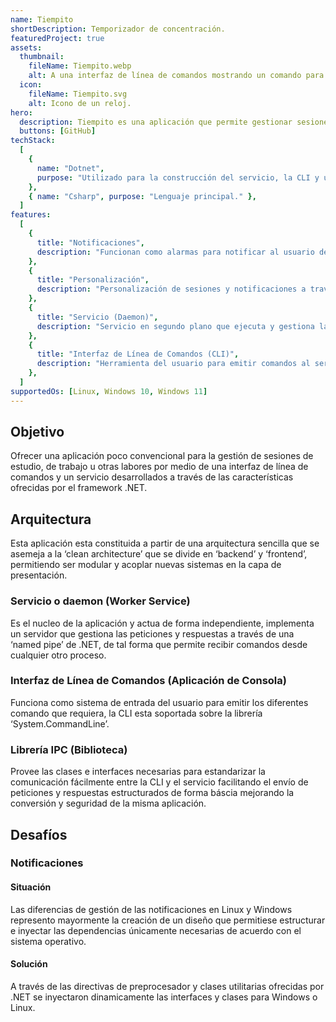 ```yaml
---
name: Tiempito
shortDescription: Temporizador de concentración.
featuredProject: true
assets:
  thumbnail:
    fileName: Tiempito.webp
    alt: A una interfaz de línea de comandos mostrando un comando para iniciar un sesión de concentración.
  icon:
    fileName: Tiempito.svg
    alt: Icono de un reloj.
hero:
  description: Tiempito es una aplicación que permite gestionar sesiones de concentración mediante un ‘daemon’ y una interfaz de línea de comandos. Dentro de sus capacidades esta la creación de diferentes configuraciones de sesiones que tengan diferentes tiempos de concentración y descanso y en general sus capacidades se enfocan principalmente en la personalización.
  buttons: [GitHub]
techStack:
  [
    {
      name: "Dotnet",
      purpose: "Utilizado para la construcción del servicio, la CLI y una librería IPC.",
    },
    { name: "Csharp", purpose: "Lenguaje principal." },
  ]
features:
  [
    {
      title: "Notificaciones",
      description: "Funcionan como alarmas para notificar al usuario de una sesión o tiempo completado.",
    },
    {
      title: "Personalización",
      description: "Personalización de sesiones y notificaciones a través de archivos .conf.",
    },
    {
      title: "Servicio (Daemon)",
      description: "Servicio en segundo plano que ejecuta y gestiona las sesiones.",
    },
    {
      title: "Interfaz de Línea de Comandos (CLI)",
      description: "Herramienta del usuario para emitir comandos al servicio y administrar sus sesiones.",
    },
  ]
supportedOs: [Linux, Windows 10, Windows 11]
---
```


## Objetivo

Ofrecer una aplicación poco convencional para la gestión de sesiones de estudio, de trabajo u otras labores por medio de una interfaz de línea de comandos y un servicio desarrollados a través de las características ofrecidas por el framework .NET.

## Arquitectura

Esta aplicación esta constituida a partir de una arquitectura sencilla que se asemeja a la ‘clean architecture’ que se divide en ‘backend’ y ‘frontend’, permitiendo ser modular y acoplar nuevas sistemas en la capa de presentación.

### Servicio o daemon (Worker Service)

Es el nucleo de la aplicación y actua de forma independiente, implementa un servidor que gestiona las peticiones y respuestas a través de una ‘named pipe’ de .NET, de tal forma que permite recibir comandos desde cualquier otro proceso.

### Interfaz de Línea de Comandos (Aplicación de Consola)

Funciona como sistema de entrada del usuario para emitir los diferentes comando que requiera, la CLI esta soportada sobre la librería ‘System.CommandLine’.

### Librería IPC (Biblioteca)

Provee las clases e interfaces necesarias para estandarizar la comunicación fácilmente entre la CLI y el servicio facilitando el envío de peticiones y respuestas estructurados de forma báscia mejorando la conversión y seguridad de la misma aplicación.

## Desafíos

### Notificaciones

#### Situación

Las diferencias de gestión de las notificaciones en Linux y Windows represento mayormente la creación de un diseño que permitiese estructurar e inyectar las dependencias únicamente necesarias de acuerdo con el sistema operativo.

#### Solución

A través de las directivas de preprocesador y clases utilitarias ofrecidas por .NET se inyectaron dinamicamente las interfaces y clases para Windows o Linux.
